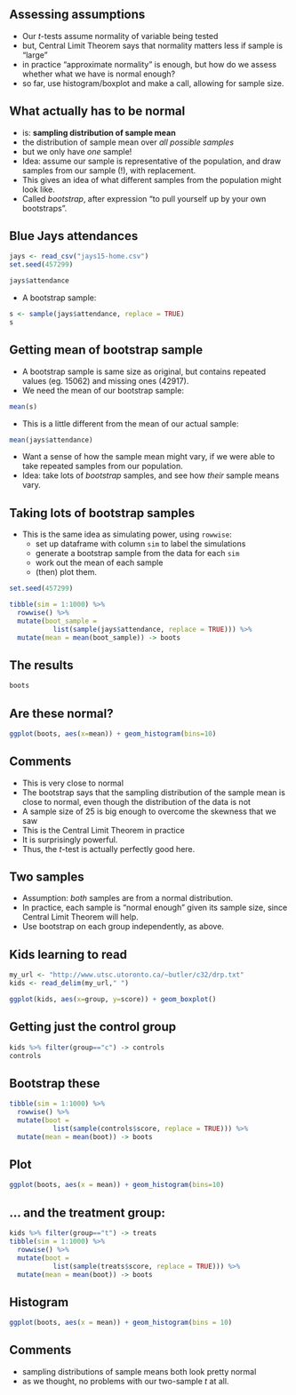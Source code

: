 
## Assessing assumptions

- Our $t$-tests assume normality of variable being tested
- but, Central Limit Theorem says that normality matters less if sample is "large"
- in practice "approximate normality" is enough, but how do we assess whether what we have is normal enough?
- so far, use histogram/boxplot and make a call, allowing for sample size.

## What actually has to be normal

- is: **sampling distribution of sample mean**
- the distribution of sample mean over *all possible samples*
- but we only have *one* sample!
- Idea: assume our sample is representative of the population, and draw samples from our sample (!), with replacement.
- This gives an idea of what different samples from the population might look like.
- Called *bootstrap*, after expression "to pull yourself up by your own bootstraps".

## Blue Jays attendances

```r
jays <- read_csv("jays15-home.csv")
set.seed(457299)
```

```r
jays$attendance
```

- A bootstrap sample:

```r
s <- sample(jays$attendance, replace = TRUE)
s
```

## Getting mean of bootstrap sample

- A bootstrap sample is same size as original, but contains repeated values (eg. 15062) and missing ones (42917).
- We need the mean of our bootstrap sample:

```r
mean(s)
```

- This is a little different from the mean of our actual sample:

```r
mean(jays$attendance)
```

- Want a sense of how the sample mean might vary, if we were able to take repeated samples from our population.
- Idea: take lots of *bootstrap* samples, and see how *their* sample means vary.

## Taking lots of bootstrap samples

- This is the same idea as simulating power, using `rowwise`:
  - set up dataframe with column `sim` to label the simulations
  - generate a bootstrap sample from the data for each `sim`
  - work out the mean of each sample
  - (then) plot them.

```r
set.seed(457299)
```

```r
tibble(sim = 1:1000) %>%
  rowwise() %>% 
  mutate(boot_sample = 
           list(sample(jays$attendance, replace = TRUE))) %>% 
  mutate(mean = mean(boot_sample)) -> boots
```

## The results

```r
boots
```


## Are these normal?

```r
ggplot(boots, aes(x=mean)) + geom_histogram(bins=10)
```

## Comments

- This is very close to normal
- The bootstrap says that the sampling distribution of the sample mean is close to normal, even though the distribution of the data is not
- A sample size of 25 is big enough to overcome the skewness that we saw
- This is the Central Limit Theorem in practice
- It is surprisingly powerful.
- Thus, the $t$-test is actually perfectly good here.

## Two samples

- Assumption: *both* samples are from a normal distribution.
- In practice, each sample is "normal enough" given its sample size, since Central Limit Theorem will help.
- Use bootstrap on each group independently, as above.

## Kids learning to read

```r
my_url <- "http://www.utsc.utoronto.ca/~butler/c32/drp.txt"
kids <- read_delim(my_url," ")
```

```r
ggplot(kids, aes(x=group, y=score)) + geom_boxplot()
```


## Getting just the control group 


```r
kids %>% filter(group=="c") -> controls
controls
```

## Bootstrap these

```r
tibble(sim = 1:1000) %>% 
  rowwise() %>% 
  mutate(boot = 
           list(sample(controls$score, replace = TRUE))) %>% 
  mutate(mean = mean(boot)) -> boots
```

## Plot

```r
ggplot(boots, aes(x = mean)) + geom_histogram(bins=10)
```

## ... and the treatment group:

```r
kids %>% filter(group=="t") -> treats
tibble(sim = 1:1000) %>% 
  rowwise() %>% 
  mutate(boot = 
           list(sample(treats$score, replace = TRUE))) %>% 
  mutate(mean = mean(boot)) -> boots
```

## Histogram

```r
ggplot(boots, aes(x = mean)) + geom_histogram(bins = 10)
```

## Comments

- sampling distributions of sample means both look pretty normal
- as we thought, no problems with our two-sample $t$ at all.

